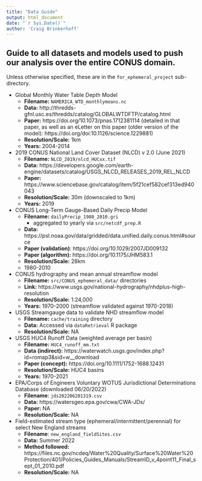 ---
title: "Data Guide"
output: html_document
date: "`r Sys.Date()`"
author: 'Craig Brinkerhoff'
---
## Guide to all datasets and models used to push our analysis over the entire CONUS domain.
Unless otherwise specified, these are in the `for_ephemeral_project` sub-directory.

- Global Monthly Water Table Depth Model
  - **Filename:** `NAMERICA_WTD_monthlymeans.nc`
  - **Data:** http://thredds-gfnl.usc.es/thredds/catalog/GLOBALWTDFTP/catalog.html
  - **Paper:** https://doi.org/10.1073/pnas.1712381114 (detailed in that paper, as well as an eLetter on this paper (older version of the model): https://doi.org/doi:10.1126/science.1229881)
  - **Resolution/Scale:** 1km
  - **Years:** 2004-2014

- 2019 CONUS National Land Cover Dataset (NLCD) v 2.0 (June 2021)
  - **Filename:** `NLCD_2019/nlcd_HUCxx.tif`
  - **Data:** https://developers.google.com/earth-engine/datasets/catalog/USGS_NLCD_RELEASES_2019_REL_NLCD
  - **Paper:** https://www.sciencebase.gov/catalog/item/5f21cef582cef313ed940043
  - **Resolution/Scale:** 30m (downscaled to 1km)
  - **Years:** 2019

- CONUS Long-Term Gauge-Based Daily Precip Model
  - **Filename:** `dailyPrecip_1980_2010.gri`
    - aggregated to yearly via `src/netcdf_prep.R`
  - **Data:** https://psl.noaa.gov/data/gridded/data.unified.daily.conus.html#source
  - **Paper (validation)**: https://doi.org/10.1029/2007JD009132
  - **Paper (algorithm):** https://doi.org/10.1175/JHM583.1
  - **Resolution/Scale:** 28km
  - 1980-2010

- CONUS hydrography and mean annual streamflow model
  - **Filename:** `src/CONUS_ephemeral_data/` directories
  - **Link:** https://www.usgs.gov/national-hydrography/nhdplus-high-resolution
  - **Resolution/Scale:** 1:24,000
  - **Years:** 1970-2000 (streamflow validated against 1970-2018)

- USGS Streamgauge data to validate NHD streamflow model
  - **Filename:** `cache/training` directory
  - **Data:** Accessed via `dataRetrieval` R package
  - **Resolution/Scale:** NA

- USGS HUC4 Runoff Data (weighted average per basin)
  - **Filename:** `HUC4_runoff_mm.txt`
  - **Data (indirect):** https://waterwatch.usgs.gov/index.php?id=romap3&sid=w__download
  - **Paper (concept):** https://doi.org/10.1111/1752-1688.12431
  - **Resolution/Scale:** HUC4 basins
  - **Years:** 1970-2021

- EPA/Corps of Engineers Voluntary WOTUS Jurisdictional Determinations Database (downloaded 06/20/2022)
  - **Filename**: `jds202206201319.csv`
  - **Data:** https://watersgeo.epa.gov/cwa/CWA-JDs/
  - **Paper:** NA
  - **Resolution/Scale:** NA

- Field-estimated stream type (ephemeral/intermittent/perennial) for select New England streams
  - **Filename**: `new_england_fieldSites.csv`
  - **Data:** Summer 2022
  - **Method followed:** https://files.nc.gov/ncdeq/Water%20Quality/Surface%20Water%20Protection/401/Policies_Guides_Manuals/StreamID_v_4point11_Final_sept_01_2010.pdf
  - **Resolution/Scale:** NA
